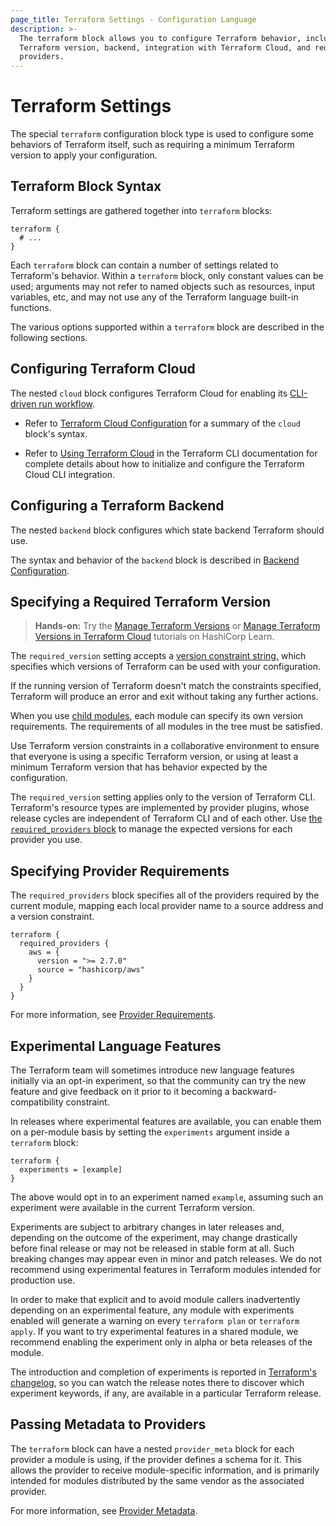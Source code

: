 ```yaml
---
page_title: Terraform Settings - Configuration Language
description: >-
  The terraform block allows you to configure Terraform behavior, including the
  Terraform version, backend, integration with Terraform Cloud, and required
  providers.
---
```


# Terraform Settings

The special `terraform` configuration block type is used to configure some
behaviors of Terraform itself, such as requiring a minimum Terraform version to
apply your configuration.

## Terraform Block Syntax

Terraform settings are gathered together into `terraform` blocks:

```hcl
terraform {
  # ...
}
```

Each `terraform` block can contain a number of settings related to Terraform's
behavior. Within a `terraform` block, only constant values can be used;
arguments may not refer to named objects such as resources, input variables,
etc, and may not use any of the Terraform language built-in functions.

The various options supported within a `terraform` block are described in the
following sections.

## Configuring Terraform Cloud

The nested `cloud` block configures Terraform Cloud for enabling its
[CLI-driven run workflow](/cloud-docs/run/cli).

- Refer to [Terraform Cloud Configuration](/language/settings/terraform-cloud) for a summary of the `cloud` block's syntax.

- Refer to [Using Terraform Cloud](/cli/cloud) in the
  Terraform CLI documentation for complete details about how to initialize and configure the Terraform Cloud CLI integration.

## Configuring a Terraform Backend

The nested `backend` block configures which state backend Terraform should use.

The syntax and behavior of the `backend` block is described in [Backend
Configuration](/language/settings/backends/configuration).

## Specifying a Required Terraform Version

> **Hands-on:** Try the [Manage Terraform Versions](https://learn.hashicorp.com/tutorials/terraform/versions?in=terraform/configuration-language)  or [Manage Terraform Versions in Terraform Cloud](https://learn.hashicorp.com/tutorials/terraform/cloud-versions?in=terraform/cloud) tutorials on HashiCorp Learn.

The `required_version` setting accepts a [version constraint
string,](/language/expressions/version-constraints) which specifies which versions of Terraform
can be used with your configuration.

If the running version of Terraform doesn't match the constraints specified,
Terraform will produce an error and exit without taking any further actions.

When you use [child modules](/language/modules), each module can specify its own
version requirements. The requirements of all modules in the tree must be
satisfied.

Use Terraform version constraints in a collaborative environment to
ensure that everyone is using a specific Terraform version, or using at least
a minimum Terraform version that has behavior expected by the configuration.

The `required_version` setting applies only to the version of Terraform CLI.
Terraform's resource types are implemented by provider plugins,
whose release cycles are independent of Terraform CLI and of each other.
Use [the `required_providers` block](/language/providers/requirements) to manage
the expected versions for each provider you use.

## Specifying Provider Requirements

[inpage-source]: #specifying-provider-requirements

The `required_providers` block specifies all of the providers required by the
current module, mapping each local provider name to a source address and a
version constraint.

```hcl
terraform {
  required_providers {
    aws = {
      version = ">= 2.7.0"
      source = "hashicorp/aws"
    }
  }
}
```

For more information, see [Provider Requirements](/language/providers/requirements).

## Experimental Language Features

The Terraform team will sometimes introduce new language features initially via
an opt-in experiment, so that the community can try the new feature and give
feedback on it prior to it becoming a backward-compatibility constraint.

In releases where experimental features are available, you can enable them on
a per-module basis by setting the `experiments` argument inside a `terraform`
block:

```hcl
terraform {
  experiments = [example]
}
```

The above would opt in to an experiment named `example`, assuming such an
experiment were available in the current Terraform version.

Experiments are subject to arbitrary changes in later releases and, depending on
the outcome of the experiment, may change drastically before final release or
may not be released in stable form at all. Such breaking changes may appear
even in minor and patch releases. We do not recommend using experimental
features in Terraform modules intended for production use.

In order to make that explicit and to avoid module callers inadvertently
depending on an experimental feature, any module with experiments enabled will
generate a warning on every `terraform plan` or `terraform apply`. If you
want to try experimental features in a shared module, we recommend enabling the
experiment only in alpha or beta releases of the module.

The introduction and completion of experiments is reported in
[Terraform's changelog](https://github.com/hashicorp/terraform/blob/main/CHANGELOG.md),
so you can watch the release notes there to discover which experiment keywords,
if any, are available in a particular Terraform release.

## Passing Metadata to Providers

The `terraform` block can have a nested `provider_meta` block for each
provider a module is using, if the provider defines a schema for it. This
allows the provider to receive module-specific information, and is primarily
intended for modules distributed by the same vendor as the associated provider.

For more information, see [Provider Metadata](/internals/provider-meta).
